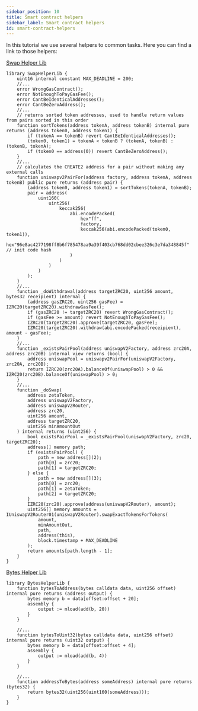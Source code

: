 ```yaml
---
sidebar_position: 10
title: Smart contract helpers
sidebar_label: Smart contract helpers
id: smart-contract-helpers
---
```



In this tutorial we use several helpers to common tasks. Here you can find a link to those helpers:

[Swap Helper Lib](https://github.com/zeta-chain/zetachain/tree/main/packages/zevm-example-contracts/contracts/shared/SwapHelperLib.sol)

```solidity title="SwapHelperLib.sol"
library SwapHelperLib {
    uint16 internal constant MAX_DEADLINE = 200;
    //...
    error WrongGasContract();
    error NotEnoughToPayGasFee();
    error CantBeIdenticalAddresses();
    error CantBeZeroAddress();
    //...
    // returns sorted token addresses, used to handle return values from pairs sorted in this order
    function sortTokens(address tokenA, address tokenB) internal pure returns (address token0, address token1) {
        if (tokenA == tokenB) revert CantBeIdenticalAddresses();
        (token0, token1) = tokenA < tokenB ? (tokenA, tokenB) : (tokenB, tokenA);
        if (token0 == address(0)) revert CantBeZeroAddress();
    }
    //...
    // calculates the CREATE2 address for a pair without making any external calls
    function uniswapv2PairFor(address factory, address tokenA, address tokenB) public pure returns (address pair) {
        (address token0, address token1) = sortTokens(tokenA, tokenB);
        pair = address(
            uint160(
                uint256(
                    keccak256(
                        abi.encodePacked(
                            hex"ff",
                            factory,
                            keccak256(abi.encodePacked(token0, token1)),
                            hex"96e8ac4277198ff8b6f785478aa9a39f403cb768dd02cbee326c3e7da348845f" // init code hash
                        )
                    )
                )
            )
        );
    }
    //...
    function _doWithdrawal(address targetZRC20, uint256 amount, bytes32 receipient) internal {
        (address gasZRC20, uint256 gasFee) = IZRC20(targetZRC20).withdrawGasFee();
        if (gasZRC20 != targetZRC20) revert WrongGasContract();
        if (gasFee >= amount) revert NotEnoughToPayGasFee();
        IZRC20(targetZRC20).approve(targetZRC20, gasFee);
        IZRC20(targetZRC20).withdraw(abi.encodePacked(receipient), amount - gasFee);
    }
    //...
    function _existsPairPool(address uniswapV2Factory, address zrc20A, address zrc20B) internal view returns (bool) {
        address uniswapPool = uniswapv2PairFor(uniswapV2Factory, zrc20A, zrc20B);
        return IZRC20(zrc20A).balanceOf(uniswapPool) > 0 && IZRC20(zrc20B).balanceOf(uniswapPool) > 0;
    }
    //...
    function _doSwap(
        address zetaToken,
        address uniswapV2Factory,
        address uniswapV2Router,
        address zrc20,
        uint256 amount,
        address targetZRC20,
        uint256 minAmountOut
    ) internal returns (uint256) {
        bool existsPairPool = _existsPairPool(uniswapV2Factory, zrc20, targetZRC20);
        address[] memory path;
        if (existsPairPool) {
            path = new address[](2);
            path[0] = zrc20;
            path[1] = targetZRC20;
        } else {
            path = new address[](3);
            path[0] = zrc20;
            path[1] = zetaToken;
            path[2] = targetZRC20;
        }
        IZRC20(zrc20).approve(address(uniswapV2Router), amount);
        uint256[] memory amounts = IUniswapV2Router01(uniswapV2Router).swapExactTokensForTokens(
            amount,
            minAmountOut,
            path,
            address(this),
            block.timestamp + MAX_DEADLINE
        );
        return amounts[path.length - 1];
    }
}
```

[Bytes Helper Lib](https://github.com/zeta-chain/zetachain/tree/main/packages/zevm-example-contracts/contracts/shared/BytesHelperLib.sol)

```solidity title="BytesHelperLib.sol"
library BytesHelperLib {
    function bytesToAddress(bytes calldata data, uint256 offset) internal pure returns (address output) {
        bytes memory b = data[offset:offset + 20];
        assembly {
            output := mload(add(b, 20))
        }
    }

    //...
    function bytesToUint32(bytes calldata data, uint256 offset) internal pure returns (uint32 output) {
        bytes memory b = data[offset:offset + 4];
        assembly {
            output := mload(add(b, 4))
        }
    }

    //...
    function addressToBytes(address someAddress) internal pure returns (bytes32) {
        return bytes32(uint256(uint160(someAddress)));
    }
}
```
